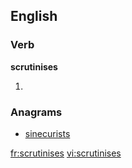 
==English==

===Verb===
'''scrutinises'''

# {{third-person singular of|scrutinise}}

===Anagrams===
* [[sinecurists#English|sinecurists]]

[[fr:scrutinises]]
[[vi:scrutinises]]
